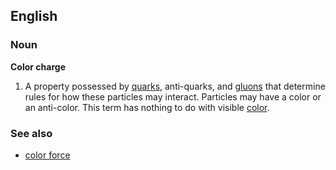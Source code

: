 ==English==
===Noun===
'''Color charge'''
#A property possessed by [[quark]]s, anti-quarks, and [[gluon]]s that determine rules for how these particles may interact.  Particles may have a color or an anti-color.  This term has nothing to do with visible [[color]].
===See also===
*[[color force]]